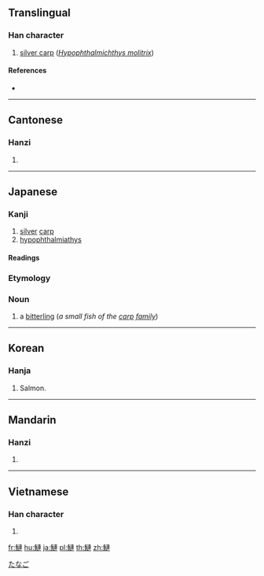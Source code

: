{{character info/new}}
{{also|鲢}}
==Translingual==

===Han character===
{{Han char|rn=195|rad=魚|as=11|sn=22|four=25330|canj=NFYJJ}}

# [[silver carp]] (''[[Hypophthalmichthys molitrix]]'')

====References====
* {{Han ref|kx=1476.260|dkj=46415|dj=2008.110|hdz=74705.110|uh=9C31|ud=39985|bh=C5BF|bd=50623}}

----

==Cantonese==

===Hanzi===
{{yue-hanzi|jyut=lin4|y=lin4|sim=鲢}}

# {{defn|lang=yue|sort=魚11}}

----

==Japanese==

===Kanji===
{{ja-kanji|grade=|rs=魚11}}

# [[silver]] [[carp]]
# [[hypophthalmiathys]]

====Readings====
{{ja-readings
|goon=[[れん]] (ren)
|kanon=[[れん]] (ren)
|kun=[[たなご]] (tanago)}}

===Etymology===
{{ja-kanjitab|たなご|yomi=k}}
{{rfe|lang=ja}}

===Noun===
{{ja-noun|たなご|タナゴ}}

# a [[bitterling]] (''a small fish of the [[carp]] [[family]]'')

[[Category:ja:Fish|たなご]]

----

==Korean==

===Hanja===
{{ko-hanja|hangeul=[[련]]>[[연]]|eumhun=|rv=ryeon>yeon|mr=ryŏn>yŏn|y=lyen>yen}}

# Salmon.

----

==Mandarin==

===Hanzi===
{{cmn-hanzi|sim=鲢|pin=[[lián]] ([[lian2]])|wg=lien<sup>2</sup>}}

# {{defn|lang=cmn|sort=魚11}}

----

==Vietnamese==

===Han character===
{{vi-hantu|liên|rs=魚11}}

# {{defn|lang=vi|sort=魚11}}

[[fr:鰱]]
[[hu:鰱]]
[[ja:鰱]]
[[pl:鰱]]
[[th:鰱]]
[[zh:鰱]]